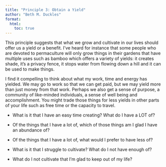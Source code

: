 ```yaml
---
title: "Principle 3: Obtain a Yield"
author: "Beth M. Duckles"
format:
  html:
    toc: true
---
```


This principle suggests that what we grow and cultivate in our lives should offer us a yield or a benefit. I’ve heard for instance that some people who are devoted to permaculture will only grow things in their gardens that have multiple uses such as bamboo which offers a variety of yields: it creates shade, it’s a privacy fence, it stops water from flowing down a hill and it can be used to make things.

I find it compelling to think about what my work, time and energy has yielded. We may go to work so that we can get paid, but we may yield more than just money from that work. Perhaps we also get a sense of purpose, a community of like-minded individuals, a sense of well being and accomplishment. You might trade those things for less yields in other parts of your life such as free time or the capacity to travel. 

-   What is it that I have an easy time creating? What do I have a LOT of?

-   Of the things that I have a lot of, which of those things am I glad I have an abundance of?

-   Of the things that I have a lot of, what would I prefer to have less of?

-   What is it that I struggle to cultivate? What do I not have enough of?

-   What do I not cultivate that I’m glad to keep out of my life?
